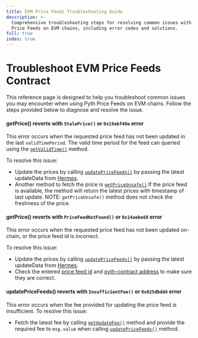 ```yaml
---
title: EVM Price Feeds Troubleshooting Guide
description: >-
  Comprehensive troubleshooting steps for resolving common issues with Pyth
  Price Feeds on EVM chains, including error codes and solutions.
full: true
index: true
---
```

# Troubleshoot EVM Price Feeds Contract

This reference page is designed to help you troubleshoot common issues you may encounter when using Pyth Price Feeds on EVM chains.
Follow the steps provided below to diagnose and resolve the issue.

#### getPrice() reverts with `StalePrice()` or `0x19abf40e` error

This error occurs when the requested price feed has not been updated in the last `validTimePeriod`.
The valid time period for the feed can queried using the [`getValidTime()`](https://github.com/pyth-network/pyth-crosschain/blob/main/target_chains/ethereum/sdk/solidity/AbstractPyth.sol#L22) method.

To resolve this issue:

- Update the prices by calling [`updatePriceFeeds()`]("https://github.com/pyth-network/pyth-crosschain/blob/main/target_chains/ethereum/sdk/solidity/AbstractPyth.sol#L88")
  by passing the latest updateData from [Hermes](https://hermes.pyth.network/docs/#/rest/latest_vaas).
- Another method to fetch the price is [`getPriceUnsafe()`](https://github.com/pyth-network/pyth-crosschain/blob/main/target_chains/ethereum/sdk/solidity/AbstractPyth.sol#L41)
  If the price feed is available, the method will return the latest prices with timestamp of last update.
  NOTE: `getPriceUnsafe()` method does not check the freshness of the price.

#### getPrice() reverts with `PriceFeedNotFound()` or `0x14aebe68` error

This error occurs when the requested price feed has not been updated on-chain, or the price feed id is incorrect.

To resolve this issue:

- Update the prices by calling [`updatePriceFeeds()`](https://api-reference.pyth.network/price-feeds/evm/updatePriceFeeds)
  by passing the latest updateData from [Hermes](https://hermes.pyth.network/docs/#/rest/latest_vaas).
- Check the entered [price feed id](https://pyth.network/developers/price-feed-ids) and [pyth-contract address](https://docs.pyth.network/price-feeds/contract-addresses/evm) to make sure they are correct.

#### updatePriceFeeds() reverts with `InsufficientFee()` or `0x025dbdd4` error

This error occurs when the fee provided for updating the price feed is insufficient.
To resolve this issue:

- Fetch the latest fee by calling [`getUpdateFee()`](https://github.com/pyth-network/pyth-crosschain/blob/main/target_chains/ethereum/sdk/solidity/IPyth.sol#L112) method and
  provide the required fee to `msg.value` when calling [`updatePriceFeeds()`](https://github.com/pyth-network/pyth-crosschain/blob/main/target_chains/ethereum/sdk/solidity/IPyth.sol#L112) method.
